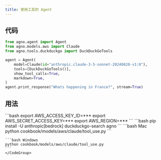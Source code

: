 ```yaml
---
title: 使用工具的 Agent
---
```


## 代码

```python cookbook/models/aws/claude/tool_use.py
from agno.agent import Agent
from agno.models.aws import Claude
from agno.tools.duckduckgo import DuckDuckGoTools

agent = Agent(
    model=Claude(id="anthropic.claude-3-5-sonnet-20240620-v1:0"),
    tools=[DuckDuckGoTools()],
    show_tool_calls=True,
    markdown=True,
)
agent.print_response("Whats happening in France?", stream=True)
```

## 用法

<Steps>
  <Snippet file="create-venv-step.mdx" />

  <Step title="设置您的 AWS 凭证">
    ```bash
    export AWS_ACCESS_KEY_ID=***
    export AWS_SECRET_ACCESS_KEY=***
    export AWS_REGION=***
    ```
  </Step>

  <Step title="安装库">
    ```bash
    pip install -U anthropic[bedrock] duckduckgo-search agno
    ```
  </Step>

  <Step title="运行 Agent">
    <CodeGroup>
    ```bash Mac
    python cookbook/models/aws/claude/tool_use.py
    ```

    ```bash Windows
    python cookbook/models/aws/claude/tool_use.py
    ```
    </CodeGroup>
  </Step>
</Steps>